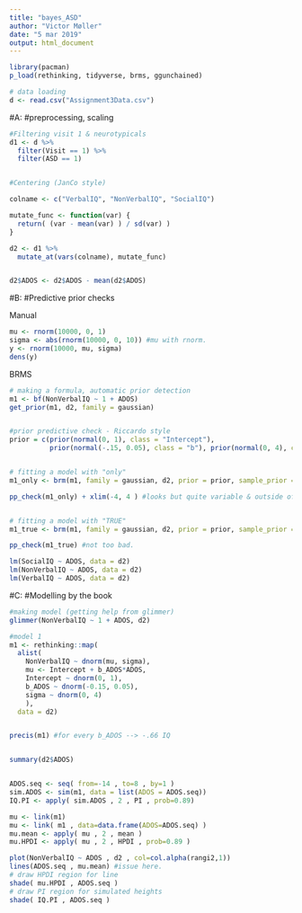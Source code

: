 ```yaml
---
title: "bayes_ASD"
author: "Victor Møller"
date: "5 mar 2019"
output: html_document
---
```


```r

library(pacman)
p_load(rethinking, tidyverse, brms, ggunchained)

# data loading
d <- read.csv("Assignment3Data.csv")

```


#A: 
#preprocessing, scaling

```r
#Filtering visit 1 & neurotypicals 
d1 <- d %>%
  filter(Visit == 1) %>%
  filter(ASD == 1)


#Centering (JanCo style)

colname <- c("VerbalIQ", "NonVerbalIQ", "SocialIQ")

mutate_func <- function(var) {
  return( (var - mean(var) ) / sd(var) )
}

d2 <- d1 %>%
  mutate_at(vars(colname), mutate_func)


d2$ADOS <- d2$ADOS - mean(d2$ADOS)
```


#B:
#Predictive prior checks

Manual
```r
mu <- rnorm(10000, 0, 1)
sigma <- abs(rnorm(10000, 0, 10)) #mu with rnorm. 
y <- rnorm(10000, mu, sigma)
dens(y) 
```


BRMS
```r
# making a formula, automatic prior detection
m1 <- bf(NonVerbalIQ ~ 1 + ADOS)
get_prior(m1, d2, family = gaussian) 


#prior predictive check - Riccardo style 
prior = c(prior(normal(0, 1), class = "Intercept"), 
          prior(normal(-.15, 0.05), class = "b"), prior(normal(0, 4), class = "sigma"))


# fitting a model with "only"
m1_only <- brm(m1, family = gaussian, d2, prior = prior, sample_prior = "only", chain = 1, iter = 500)

pp_check(m1_only) + xlim(-4, 4 ) #looks but quite variable & outside of the real dist. 


# fitting a model with "TRUE"
m1_true <- brm(m1, family = gaussian, d2, prior = prior, sample_prior = TRUE, chain = 1, iter = 500)

pp_check(m1_true) #not too bad. 

lm(SocialIQ ~ ADOS, data = d2)
lm(NonVerbalIQ ~ ADOS, data = d2)
lm(VerbalIQ ~ ADOS, data = d2)

```


#C:
#Modelling by the book

```r
#making model (getting help from glimmer)
glimmer(NonVerbalIQ ~ 1 + ADOS, d2)

#model 1
m1 <- rethinking::map(
  alist(
    NonVerbalIQ ~ dnorm(mu, sigma),
    mu <- Intercept + b_ADOS*ADOS,
    Intercept ~ dnorm(0, 1),
    b_ADOS ~ dnorm(-0.15, 0.05),
    sigma ~ dnorm(0, 4)
    ),
  data = d2)


precis(m1) #for every b_ADOS --> -.66 IQ 


summary(d2$ADOS)


ADOS.seq <- seq( from=-14 , to=8 , by=1 )
sim.ADOS <- sim(m1, data = list(ADOS = ADOS.seq))
IQ.PI <- apply( sim.ADOS , 2 , PI , prob=0.89)

mu <- link(m1)
mu <- link( m1 , data=data.frame(ADOS=ADOS.seq) )
mu.mean <- apply( mu , 2 , mean )
mu.HPDI <- apply( mu , 2 , HPDI , prob=0.89 )

plot(NonVerbalIQ ~ ADOS , d2 , col=col.alpha(rangi2,1))
lines(ADOS.seq , mu.mean) #issue here. 
# draw HPDI region for line
shade( mu.HPDI , ADOS.seq )
# draw PI region for simulated heights
shade( IQ.PI , ADOS.seq ) 

```

